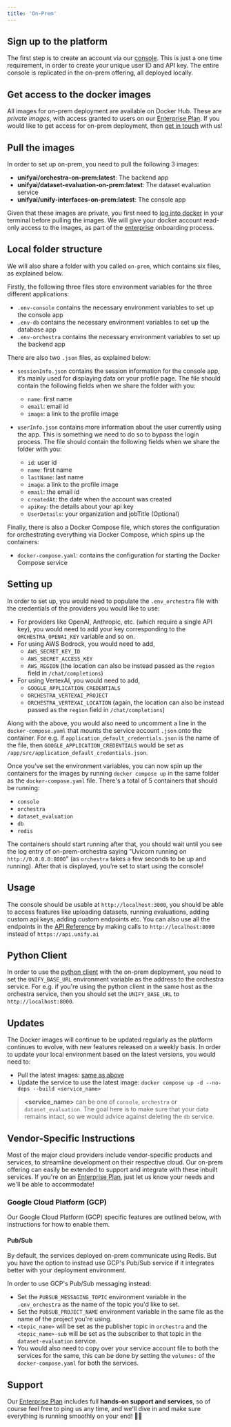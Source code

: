 ```yaml
---
title: 'On-Prem'
---
```


## Sign up to the platform

The first step is to create an account via our [console](https://console.unify.ai/).
This is just a one time requirement, in order to create your unique user ID and API key.
The entire console is replicated in the on-prem offering, all deployed locally.

## Get access to the docker images

All images for on-prem deployment are available on Docker Hub.
These are *private images*, with access granted to users on our
[Enterprise Plan](https://unify.ai/pricing).
If you would like to get access for on-prem deployment,
then [get in touch](https://calendly.com/unify-chat/general) with us!

## Pull the images

In order to set up on-prem, you need to pull the following 3 images:
- **unifyai/orchestra-on-prem:latest**: The backend app
- **unifyai/dataset-evaluation-on-prem:latest**: The dataset evaluation service
- **unifyai/unify-interfaces-on-prem:latest**: The console app

Given that these images are private,
you first need to [log into docker](https://docs.docker.com/reference/cli/docker/login/)
in your terminal before pulling the images.
We will give your docker account read-only access to the images,
as part of the [enterprise](https://unify.ai/pricing) onboarding process.

## Local folder structure

We will also share a folder with you called `on-prem`, which contains six files,
as explained below.

Firstly, the following three files store environment variables for the three
different applications:

- `.env-console` contains the necessary environment variables to set up the console app
- `.env-db` contains the necessary environment variables to set up the database app
- `.env-orchestra` contains the necessary environment variables to set up the backend app

There are also two `.json` files, as explained below:

- `sessionInfo.json` contains the session information for the console app, it’s mainly used for
displaying data on your profile page. The file should contain the following fields when
we share the folder with you:
    - `name`: first name
    - `email`: email id
    - `image`: a link to the profile image

- `userInfo.json` contains more information about the user currently using the app.
This is something we need to do so to bypass the login process. The file should contain
the following fields when we share the folder with you:
    - `id`: user id
    - `name`: first name
    - `lastName`: last name
    - `image`: a link to the profile image
    - `email`: the email id
    - `createdAt`: the date when the account was created
    - `apiKey`: the details about your api key
    - `UserDetails`: your organization and jobTitle (Optional)

Finally, there is also a Docker Compose file, which stores the configuration for
orchestrating everything via Docker Compose, which spins up the containers:

- `docker-compose.yaml`: contains the configuration for starting the Docker Compose service

## Setting up

In order to set up, you would need to populate the `.env_orchestra` file with the
credentials of the providers you would like to use:

- For providers like OpenAI, Anthropic, etc. (which require a single API key),
you would need to add your key corresponding to the `ORCHESTRA_OPENAI_KEY` variable and
so on.
- For using AWS Bedrock, you would need to add,
    - `AWS_SECRET_KEY_ID`
    - `AWS_SECRET_ACCESS_KEY`
    - `AWS_REGION` (the location can also be instead passed as the `region` field in
  `/chat/completions`)
- For using VertexAI, you would need to add,
    - `GOOGLE_APPLICATION_CREDENTIALS`
    - `ORCHESTRA_VERTEXAI_PROJECT`
    - `ORCHESTRA_VERTEXAI_LOCATION` (again, the location can also be instead passed as
  the `region` field in `/chat/completions`)

Along with the above, you would also need to uncomment a line in the
`docker-compose.yaml` that mounts the service account `.json` onto the container.
For e.g. if `application_default_credentials.json` is the name of the file, then
`GOOGLE_APPLICATION_CREDENTIALS` would be set as
`/app/src/application_default_credentials.json`.

Once you’ve set the environment variables, you can now spin up the containers for the
images by running `docker compose up` in the same folder as the `docker-compose.yaml`
file. There's a total of 5 containers that should be running:
- `console`
- `orchestra`
- `dataset_evaluation`
- `db`
- `redis`

The containers should start running after that, you should wait until you see the log
entry of on-prem-orchestra saying "Uvicorn running on `http://0.0.0.0:8000`"
(as `orchestra` takes a few seconds to be up and running). After that is displayed,
you’re set to start using the console!

## Usage

The console should be usable at `http://localhost:3000`, you should be able to access
features like uploading datasets, running evaluations, adding custom api keys,
adding custom endpoints etc. You can also use all the endpoints in the
[API Reference](https://docs.unify.ai/api-reference) by making calls to
`http://localhost:8000` instead of `https://api.unify.ai`

## Python Client

In order to use the [python client](https://docs.unify.ai/basics/quickstart) with the
on-prem deployment, you need to set the `UNIFY_BASE_URL` environment variable as
the address to the orchestra service. For e.g. if you're using the python client in the
same host as the orchestra service, then you should set the `UNIFY_BASE_URL` to
`http://localhost:8000`.

## Updates

The Docker images will continue to be updated regularly as the platform continues to
evolve, with new features released on a weekly basis.
In order to update your local environment based on the latest versions,
you would need to:
- Pull the latest images: [same as above](#pull-the-images)
- Update the service to use the latest image: `docker compose up -d --no-deps --build <service_name>`

> **\<service_name\>** can be one of `console`, `orchestra` or `dataset_evaluation`.
> The goal here is to make sure that your data remains intact,
> so we would advice against deleting the `db` service.

## Vendor-Specific Instructions

Most of the major cloud providers include vendor-specific products and services,
to streamline development on their respective cloud. Our on-prem offering can easily be
extended to support and integrate with these inbuilt services. If you're on an
[Enterprise Plan](https://unify.ai/pricing), just let us know your needs and we'll be able to accommodate!

### Google Cloud Platform (GCP)

Our Google Cloud Platform (GCP) specific features are outlined below,
with instructions for how to enable them.

#### Pub/Sub

By default, the services deployed on-prem communicate using Redis. But you have the option
to instead use GCP's Pub/Sub service if it integrates better with your deployment environment.

In order to use GCP's Pub/Sub messaging instead:
- Set the `PUBSUB_MESSAGING_TOPIC` environment variable in the `.env_orchestra` as the name of
the topic you'd like to set.
- Set the `PUBSUB_PROJECT_NAME` environment variable in the same file as the name of the
project you're using.
- `<topic_name>` will be set as the publisher topic in `orchestra` and the `<topic_name>-sub`
will be set as the subscriber to that topic in the `dataset-evaluation` service.
- You would also need to copy over your service account file to both the services for the same,
this can be done by setting the `volumes:` of the `docker-compose.yaml` for both the services.


## Support

Our [Enterprise Plan](https://unify.ai/pricing) includes full
**hands-on support and services**, so of course feel free to ping us any time,
and we'll dive in and make sure everything is running smoothly on your end! 🧑‍💻
